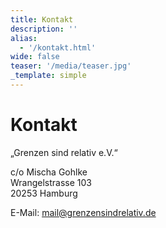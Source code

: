 ```yaml
---
title: Kontakt
description: ''
alias:
  - '/kontakt.html'
wide: false
teaser: '/media/teaser.jpg'
_template: simple
---
```


# Kontakt

„Grenzen sind relativ e.V.“

c/o Mischa Gohlke  
Wrangelstrasse 103  
20253 Hamburg

E-Mail: mail@grenzensindrelativ.de

